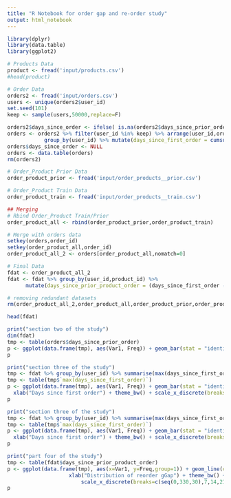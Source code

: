 ```yaml
---
title: "R Notebook for order gap and re-order study"
output: html_notebook
---
```




```r
library(dplyr)
library(data.table)
library(ggplot2)

# Products Data
product <- fread('input/products.csv')
#head(product)

# Order Data
orders2 <- fread('input/orders.csv')
users <- unique(orders2$user_id)
set.seed(101)
keep <- sample(users,50000,replace=F)

orders2$days_since_order <- ifelse( is.na(orders2$days_since_prior_order),0,orders2$days_since_prior_order)
orders <- orders2 %>% filter(user_id %in% keep) %>% arrange(user_id,order_number) %>% 
            group_by(user_id) %>% mutate(days_since_first_order = cumsum(days_since_order))
orders$days_since_order <- NULL
orders <- data.table(orders)
rm(orders2)

# Order_Product Prior Data
order_product_prior <- fread('input/order_products__prior.csv')

# Order_Product Train Data
order_product_train <- fread('input/order_products__train.csv')

## Merging
# Rbind Order_Product Train/Prior
order_product_all <- rbind(order_product_prior,order_product_train)

# Merge with orders data
setkey(orders,order_id)
setkey(order_product_all,order_id)
order_product_all_2 <- orders[order_product_all,nomatch=0]

# Final Data
fdat <- order_product_all_2
fdat <- fdat %>% group_by(user_id,product_id) %>% 
      mutate(days_since_prior_product_order = (days_since_first_order - lag(days_since_first_order))) 

# removing redundant datasets
rm(order_product_all_2,order_product_all,order_product_prior,order_product_train)

head(fdat)
```

```r
print("section two of the study")
dim(fdat)
tmp <- table(orders$days_since_prior_order)
p <- ggplot(data.frame(tmp), aes(Var1, Freq)) + geom_bar(stat = "identity",fill="darkgreen") + xlab("Days since prior order") + theme_bw()
p
```

```r
print("section three of the study")
tmp <- fdat %>% group_by(user_id) %>% summarise(max(days_since_first_order))
tmp <- table(tmp$`max(days_since_first_order)`)
p <- ggplot(data.frame(tmp), aes(Var1, Freq)) + geom_bar(stat = "identity",fill="dimgrey") + 
  xlab("Days since first order") + theme_bw() + scale_x_discrete(breaks=c(seq(0,330,30),365))
p

```

```r
print("section three of the study")
tmp <- fdat %>% group_by(user_id) %>% summarise(max(days_since_first_order))
tmp <- table(tmp$`max(days_since_first_order)`)
p <- ggplot(data.frame(tmp), aes(Var1, Freq)) + geom_bar(stat = "identity",fill="dimgrey") + 
  xlab("Days since first order") + theme_bw() + scale_x_discrete(breaks=c(seq(0,330,30),365))
p

```

```r
print("part four of the study")
tmp <- table(fdat$days_since_prior_product_order)
p <- ggplot(data.frame(tmp), aes(x=Var1, y=Freq,group=1)) + geom_line(color="darkmagenta",lwd=1) +
                    xlab("Distribution of reorder gGap") + theme_bw() + 
                        scale_x_discrete(breaks=c(seq(0,330,30),7,14,21,365),limits = seq(0,365)) 
p

```

